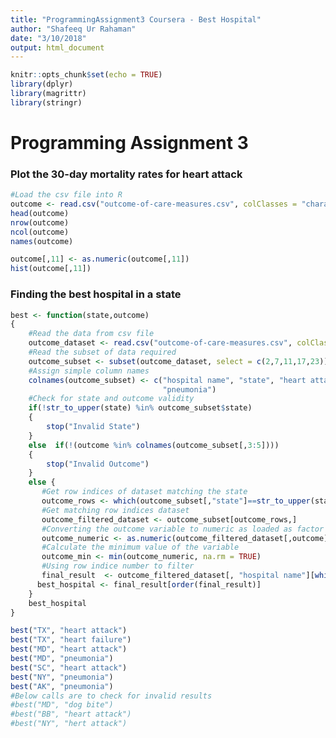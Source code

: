 ```yaml
---
title: "ProgrammingAssignment3 Coursera - Best Hospital"
author: "Shafeeq Ur Rahaman"
date: "3/10/2018"
output: html_document
---
```


```r
knitr::opts_chunk$set(echo = TRUE)
library(dplyr)
library(magrittr)
library(stringr)
```
# Programming Assignment 3
### Plot the 30-day mortality rates for heart attack 
```r
#Load the csv file into R
outcome <- read.csv("outcome-of-care-measures.csv", colClasses = "character")
head(outcome)
nrow(outcome)
ncol(outcome)
names(outcome)
```

```r
outcome[,11] <- as.numeric(outcome[,11])
hist(outcome[,11])
```

### Finding the best hospital in a state
```r
best <- function(state,outcome)
{
    #Read the data from csv file
    outcome_dataset <- read.csv("outcome-of-care-measures.csv", colClasses = "character")
    #Read the subset of data required
    outcome_subset <- subset(outcome_dataset, select = c(2,7,11,17,23))
    #Assign simple column names
    colnames(outcome_subset) <- c("hospital name", "state", "heart attack", "heart failure", 
                                  "pneumonia")
    #Check for state and outcome validity
    if(!str_to_upper(state) %in% outcome_subset$state) 
    {
        stop("Invalid State")
    }
    else  if(!(outcome %in% colnames(outcome_subset[,3:5])))
    {
        stop("Invalid Outcome")
    }
    else {
       #Get row indices of dataset matching the state
       outcome_rows <- which(outcome_subset[,"state"]==str_to_upper(state))
       #Get matching row indices dataset 
       outcome_filtered_dataset <- outcome_subset[outcome_rows,]
       #Converting the outcome variable to numeric as loaded as factor by default
       outcome_numeric <- as.numeric(outcome_filtered_dataset[,outcome])
       #Calculate the minimum value of the variable
       outcome_min <- min(outcome_numeric, na.rm = TRUE)
       #Using row indice number to filter
       final_result  <- outcome_filtered_dataset[, "hospital name"][which(outcome_numeric == outcome_min)]
      best_hospital <- final_result[order(final_result)]
    }
    best_hospital
}
```
```r
best("TX", "heart attack")
best("TX", "heart failure")
best("MD", "heart attack")
best("MD", "pneumonia")
best("SC", "heart attack")
best("NY", "pneumonia")
best("AK", "pneumonia")
#Below calls are to check for invalid results
#best("MD", "dog bite")
#best("BB", "heart attack")
#best("NY", "hert attack")
```






























